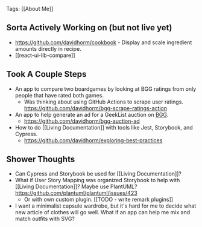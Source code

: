 Tags: [[About Me]]

## Sorta Actively Working on (but not live yet)

- https://github.com/davidhorm/cookbook - Display and scale ingredient amounts directly in recipe.
- [[react-ui-lib-compare]]

## Took A Couple Steps

- An app to compare two boardgames by looking at BGG ratings from only people that have rated both games.
  - Was thinking about using GitHub Actions to scrape user ratings. https://github.com/davidhorm/bgg-scrape-ratings-action
- An app to help generate an ad for a GeekList auction on [BGG](https://www.boardgamegeek.com/).
  - https://github.com/davidhorm/bgg-auction-ad
- How to do [[Living Documentation]] with tools like Jest, Storybook, and Cypress.
  - https://github.com/davidhorm/exploring-best-practices

## Shower Thoughts

- Can Cypress and Storybook be used for [[Living Documentation]]?
- What if User Story Mapping was organized Storybook to help with [[Living Documentation]]? Maybe use PlantUML? https://github.com/plantuml/plantuml/issues/423
  - Or with own custom plugin. [[TODO - write remark plugins]]
- I want a minimalist capsule wardrobe, but it's hard for me to decide what new article of clothes will go well. What if an app can help me mix and match outfits with SVG?
